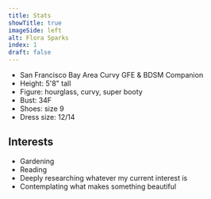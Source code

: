 ```yaml
---
title: Stats
showTitle: true
imageSide: left
alt: Flora Sparks
index: 1
draft: false
---
```

* San Francisco Bay Area Curvy GFE & BDSM Companion
* Height: 5'8" tall
* Figure: hourglass, curvy, super booty
* Bust: 34F
* Shoes: size 9
* Dress size: 12/14

## Interests

* Gardening
* Reading
* Deeply researching whatever my current interest is
* Contemplating what makes something beautiful
